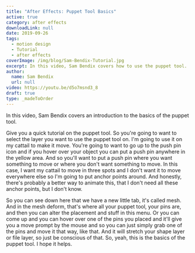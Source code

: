 ```yaml
---
title: "After Effects: Puppet Tool Basics"
active: true
category: after effects
downloadLink: null
date: 2019-09-26
tags:
  - motion design
  - Tutorial
  - after effects
coverImage: /img/blog/Sam-Bendix-Tutorial.jpg
excerpt: In this video, Sam Bendix covers how to use the puppet tool.
author:
  name: Sam Bendix
  url: null
video: https://youtu.be/d5o7msnd3_8
draft: true
type: _madeToOrder
---
```


In this video, Sam Bendix covers an introduction to the basics of the puppet tool.

Give you a quick tutorial on the puppet tool. So you're going to want to select the layer you want to use the puppet tool on. I'm going to use it on my cattail to make it move. You're going to want to go up to the push pin icon and if you hover over your object you can put a push pin anywhere in the yellow area. And so you'll want to put a push pin where you want something to move or where you don't want something to move. In this case, I want my cattail to move in three spots and I don't want it to move everywhere else so I'm going to put anchor points around. And honestly, there's probably a better way to animate this, that I don't need all these anchor points, but I don't know.

So you can see down here that we have a new little tab, it's called mesh. And in the mesh deform, that's where all your puppet tool, your pins are, and then you can alter the placement and stuff in this menu. Or you can come up and you can hover over one of the pins you placed and it'll give you a move prompt by the mouse and so you can just simply grab one of the pins and move it that way, like that. And it will stretch your shape layer or file layer, so just be conscious of that. So, yeah, this is the basics of the puppet tool. I hope it helps.